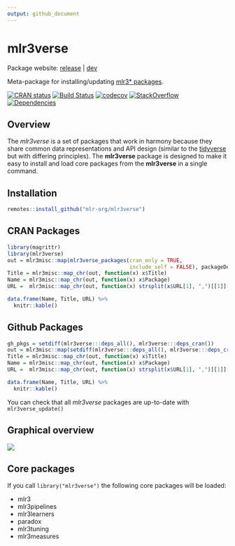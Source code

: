 ```yaml
---
output: github_document
---
```


# mlr3verse

Package website: [release](https://mlr3.mlr-org.com/) | [dev](https://mlr3.mlr-org.com/dev)

Meta-package for installing/updating [mlr3* packages](https://github.com/mlr-org/mlr3/wiki/Extension-Packages).

[![CRAN status](https://www.r-pkg.org/badges/version/mlr3verse)](https://cran.r-project.org/package=mlr3verse)
[![Build Status](https://img.shields.io/travis/mlr-org/mlr3verse/master?label=Linux&logo=travis&style=flat-square)](https://travis-ci.org/mlr-org/mlr3verse)
[![codecov](https://codecov.io/gh/mlr-org/mlr3verse/branch/master/graph/badge.svg)](https://codecov.io/gh/mlr-org/mlr3verse)
[![StackOverflow](https://img.shields.io/badge/stackoverflow-mlr3-orange.svg)](https://stackoverflow.com/questions/tagged/mlr3)
[![Dependencies](https://tinyverse.netlify.com/badge/mlr3verse)](https://cran.r-project.org/package=mlr3verse)

## Overview

The _mlr3verse_ is a set of packages that work in harmony because they share common data representations and API design (similar to the [tidyverse](https://tidyverse.tidyverse.org/) but with differing principles). 
The **mlr3verse** package is designed to make it easy to install and load core packages
from the **mlr3verse** in a single command.

## Installation

``` r
remotes::install_github("mlr-org/mlr3verse")
```

## CRAN Packages

```r
library(magrittr)
library(mlr3verse)
out = mlr3misc::map(mlr3verse_packages(cran_only = TRUE, 
                                       include_self = FALSE), packageDescription)
Title = mlr3misc::map_chr(out, function(x) x$Title)
Name = mlr3misc::map_chr(out, function(x) x$Package)
URL =  mlr3misc::map_chr(out, function(x) strsplit(x$URL[1], ",")[[1]][1])

data.frame(Name, Title, URL) %>% 
  knitr::kable()
```

## Github Packages

```r
gh_pkgs = setdiff(mlr3verse:::deps_all(), mlr3verse:::deps_cran())
out = mlr3misc::map(setdiff(mlr3verse:::deps_all(), mlr3verse:::deps_cran()), packageDescription)
Title = mlr3misc::map_chr(out, function(x) x$Title)
Name = mlr3misc::map_chr(out, function(x) x$Package)
URL =  mlr3misc::map_chr(out, function(x) strsplit(x$URL[1], ",")[[1]][1])

data.frame(Name, Title, URL) %>% 
  knitr::kable()
```

You can check that all _mlr3verse_ packages are up-to-date with
`mlr3verse_update()`

## Graphical overview

<a href="https://raw.githubusercontent.com/mlr-org/mlr3/master/man/figures/mlr3verse.svg?sanitize=true"><img src="https://raw.githubusercontent.com/mlr-org/mlr3/master/man/figures/mlr3verse.svg?sanitize=true" /></a>

## Core packages

If you call `library("mlr3verse")` the following core packages will be loaded:

- mlr3
- mlr3pipelines
- mlr3learners
- paradox
- mlr3tuning
- mlr3measures
